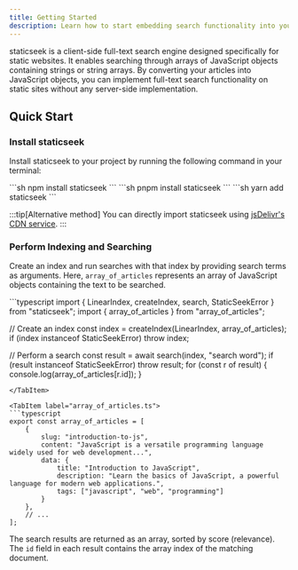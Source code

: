 ```yaml
---
title: Getting Started
description: Learn how to start embedding search functionality into your static site.
---
```



staticseek is a client-side full-text search engine designed specifically for static websites. It enables searching through arrays of JavaScript objects containing strings or string arrays. By converting your articles into JavaScript objects, you can implement full-text search functionality on static sites without any server-side implementation.

## Quick Start

### Install staticseek

Install staticseek to your project by running the following command in your terminal:

<Tabs syncKey="pkg">
<TabItem label="npm">
```sh
npm install staticseek
```
</TabItem>

<TabItem label="pnpm">
```sh
pnpm install staticseek
```
</TabItem>

<TabItem label="Yarn">
```sh
yarn add staticseek
```
</TabItem>
</Tabs>

:::tip[Alternative method]
You can directly import staticseek using [jsDelivr's CDN service](https://www.jsdelivr.com/package/npm/staticseek).
:::

### Perform Indexing and Searching

Create an index and run searches with that index by providing search terms as arguments. Here, `array_of_articles` represents an array of JavaScript objects containing the text to be searched.

<Tabs syncKey="code-example">
<TabItem label="search.ts">
```typescript
import { LinearIndex, createIndex, search, StaticSeekError } from "staticseek";
import { array_of_articles } from "array_of_articles";

// Create an index
const index = createIndex(LinearIndex, array_of_articles);
if (index instanceof StaticSeekError) throw index;

// Perform a search
const result = await search(index, "search word");
if (result instanceof StaticSeekError) throw result;
for (const r of result) {
    console.log(array_of_articles[r.id]);
}
```
</TabItem>

<TabItem label="array_of_articles.ts">
```typescript
export const array_of_articles = [
    {
        slug: "introduction-to-js",
        content: "JavaScript is a versatile programming language widely used for web development...",
        data: {
            title: "Introduction to JavaScript",
            description: "Learn the basics of JavaScript, a powerful language for modern web applications.",
            tags: ["javascript", "web", "programming"]
        }
    },
    // ...
];
```
</TabItem>
</Tabs>

The search results are returned as an array, sorted by score (relevance). The `id` field in each result contains the array index of the matching document.
